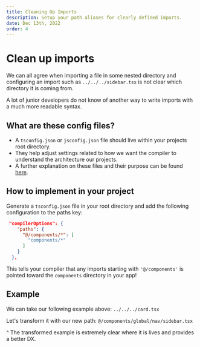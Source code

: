 ```yaml
---
title: Cleaning Up Imports
description: Setup your path aliases for clearly defined imports.
date: Dec 13th, 2022
order: 4
---
```


# Clean up imports

We can all agree when importing a file in some nested directory and configuring an import such as `../../../sidebar.tsx` is not clear which directory it is coming from.

A lot of junior developers do not know of another way to write imports with a much more readable syntax.

## What are these config files?

- A `tsconfig.json` or `jsconfig.json` file should live within your projects root directory.
- They help adjust settings related to how we want the compiler to understand the architecture our projects.
- A further explanation on these files and their purpose can be found [here](https://www.typescriptlang.org/docs/handbook/tsconfig-json.html#:~:text=The%20tsconfig.json%20file%20specifies,compiler%20flags%20enabled%20by%20default.).

## How to implement in your project

Generate a `tsconfig.json` file in your root directory and add the following configuration to the paths key:
```json filename="tsconfig.json" copy
 "compilerOptions": {
    "paths": {
      "@/components/*": [
        "components/*"
      ]
    }
  },
```
This tells your compiler that any imports starting with `'@/components'` is pointed toward the `components` directory in your app!

## Example

We can take our following example above: `../../../card.tsx`

Let's transform it with our new path: `@/components/global/nav/sidebar.tsx`

^ The transformed example is extremely clear where it is lives and provides a better DX.
